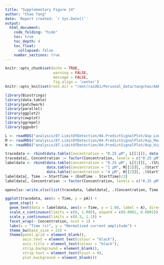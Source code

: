 ```yaml
---
title: "Supplementary Figure 14"
author: "Chao Tang"
date: 'Report created: `r Sys.Date()`'
output: 
  html_document: 
    code_folding: "hide"
    toc: true
    toc_depth: 4
    toc_float: 
      collapsed: false
    number_sections: true
---
```


```r
knitr::opts_chunk$set(echo = TRUE, 
                      warning = FALSE, 
                      message = FALSE, 
                      fig.align = 'center')
knitr::opts_knit$set(root.dir = "/mnt/raid61/Personal_data/tangchao/AANanopore")
```

```r
library(Biostrings)
library(data.table)
library(patchwork)
library(parallel)
library(ggplot2)
library(cowplot)
library(ggrepel)
library(ggpubr)
```

```r
L <- readRDS("analysis/87.LimitOfDetection/04.PredictSignalPlot/Asp_Low_trace.Rds")
M <- readRDS("analysis/87.LimitOfDetection/04.PredictSignalPlot/Asp_Med_trace.Rds")
H <- readRDS("analysis/87.LimitOfDetection/04.PredictSignalPlot/Asp_Hig_trace.Rds")
```

```r
tracedata <- rbind(data.table(Concentration = "0.25 μM", L[[1]]), data.table(Concentration = "1 μM", M[[1]]), data.table(Concentration = "4 μM", H[[1]]))
tracedata[, Concentration := factor(Concentration, levels = c("0.25 μM", "1 μM", "4 μM"))]
labeldata <- rbind(data.table(Concentration = "0.25 μM", L[[2]][, .(StartTime, EndTime, A)]), 
                   data.table(Concentration = "1 μM", M[[2]][, .(StartTime, EndTime, A)]), 
                   data.table(Concentration = "4 μM", H[[2]][, .(StartTime, EndTime, A)]))
labeldata[, Time := StartTime + (EndTime - StartTime)/2]
labeldata[, Concentration := factor(Concentration, levels = c("0.25 μM", "1 μM", "4 μM"))]
```

```r
openxlsx::write.xlsx(list(tracedata, labeldata[, .(Concentration, Time, A)]), "./analysis/00.FigureTables/Rebuttal/Jan06/Figures/Data/SupFig14.xlsx", overwrite = T)
```

```r
ggplot(tracedata, aes(x = Time, y = pA)) + 
  geom_step() + 
  geom_text(data = labeldata, aes(x = Time, y = 1.08, label = A), direction = "y") + 
  scale_x_continuous(limits = c(0, 1.005), expand = c(0.0001, 0.0001)) + 
  scale_y_continuous(limits = c(0.5, 1.1)) + 
  facet_wrap(~ Concentration, ncol = 1) + 
  labs(x = "Time (s)", y = "Normalized current amplitude") + 
  theme_bw(base_size = 22) + 
  theme(panel.grid = element_blank(), 
        axis.text = element_text(colour = "black"), 
        axis.title = element_text(colour = "black"), 
        strip.background = element_blank(), 
        strip.text = element_text(hjust = 0), 
        plot.background = element_blank())
```

